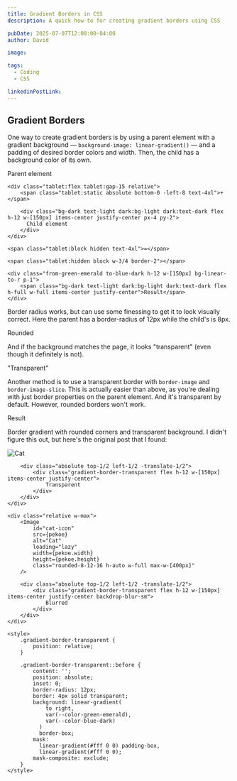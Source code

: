 ```yaml
---
title: Gradient Borders in CSS
description: A quick how-to for creating gradient borders using CSS

pubDate: 2025-07-07T12:00:00-04:00
author: David

image:

tags:
  - Coding
  - CSS

linkedinPostLink:
---
```



## Gradient Borders

One way to create gradient borders is by using a parent element with a gradient background — `background-image: linear-gradient()` — and a padding of desired border colors and width. Then, the child has a background color of its own.

<div class="tablet:flex-row tablet:gap-15 flex flex-col items-center gap-10">
    <div class="from-green-emerald to-blue-dark text-light flex h-12 w-[150px] items-center justify-center bg-linear-to-r p-1">
        Parent element
    </div>

    <div class="tablet:flex tablet:gap-15 relative">
        <span class="tablet:static absolute bottom-0 -left-8 text-4xl">+</span>

        <div class="bg-dark text-light dark:bg-light dark:text-dark flex h-12 w-[150px] items-center justify-center px-4 py-2">
          Child element
        </div>
    </div>

    <span class="tablet:block hidden text-4xl">=</span>

    <span class="tablet:hidden block w-3/4 border-2"></span>

    <div class="from-green-emerald to-blue-dark h-12 w-[150px] bg-linear-to-r p-1">
        <span class="bg-dark text-light dark:bg-light dark:text-dark flex h-full w-full items-center justify-center">Result</span>
    </div>

</div>

Border radius works, but can use some finessing to get it to look visually correct. Here the parent has a border-radius of 12px while the child's is 8px.

<div class="from-green-emerald to-blue-dark h-12 w-[150px] rounded-xl bg-linear-to-r p-1">
  <span class="bg-dark text-light dark:bg-light dark:text-dark flex h-full w-full items-center justify-center rounded-lg">
    Rounded
  </span>
</div>

And if the background matches the page, it looks "transparent" (even though it definitely is not).

<div class="from-green-emerald to-blue-dark h-12 w-[150px] rounded-xl bg-linear-to-r p-1">
  <span class="bg-light text-dark dark:bg-dark dark:text-light flex h-full w-full items-center justify-center rounded-lg">
    "Transparent"
  </span>
</div>

Another method is to use a transparent border with `border-image` and `border-image-slice`. This is actually easier than above, as you're dealing with just border properties on the parent element. And it's transparent by default. However, rounded borders won't work.

<div
  class="flex h-12 w-[150px] items-center justify-center rounded-xl border-4 border-transparent"
  style="border-image: linear-gradient(to right, var(--color-green-emerald), var(--color-blue-dark)); border-image-slice: 1;"
>
  Result
</div>

Border gradient with rounded corners and transparent background. I didn't figure this out, but here's the original post that I found:

<ExternalLink
  text="How to create rounded gradient borders with any background in CSS"
  href="https://benfrain.com/how-to-create-rounded-gradient-borders-with-any-background-in-css/"
/>

<div class="flex flex-wrap gap-4">
    <div class="relative w-max">
        <Image
            id="cat-icon"
            src={flurry}
            alt="Cat"
            loading="lazy"
            width={flurry.width}
            height={flurry.height}
            class="rounded-8-12-16 h-auto w-full max-w-[400px]"
        />

        <div class="absolute top-1/2 left-1/2 -translate-1/2">
            <div class="gradient-border-transparent flex h-12 w-[150px] items-center justify-center">
                Transparent
            </div>
        </div>
    </div>

    <div class="relative w-max">
        <Image
            id="cat-icon"
            src={pekoe}
            alt="Cat"
            loading="lazy"
            width={pekoe.width}
            height={pekoe.height}
            class="rounded-8-12-16 h-auto w-full max-w-[400px]"
        />

        <div class="absolute top-1/2 left-1/2 -translate-1/2">
            <div class="gradient-border-transparent flex h-12 w-[150px] items-center justify-center backdrop-blur-sm">
                Blurred
            </div>
        </div>
    </div>

</div>

```
<style>
    .gradient-border-transparent {
        position: relative;
    }

    .gradient-border-transparent::before {
        content: '';
        position: absolute;
        inset: 0;
        border-radius: 12px;
        border: 4px solid transparent;
        background: linear-gradient(
            to right,
            var(--color-green-emerald),
            var(--color-blue-dark)
          )
          border-box;
        mask:
          linear-gradient(#fff 0 0) padding-box,
          linear-gradient(#fff 0 0);
        mask-composite: exclude;
    }
</style>
```
